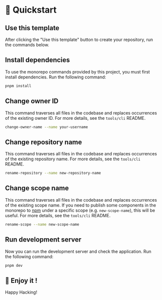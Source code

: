 
# 🚀 Quickstart

## Use this template

After clicking the "Use this template" button to create your repository, run the commands below.

## Install dependencies

To use the monorepo commands provided by this project, you must first install dependencies. Run the following command:

```bash
pnpm install
```

## Change owner ID

This command traverses all files in the codebase and replaces occurrences of the existing owner ID.
For more details, see the <LocalizedLink href="tools/clis">`tools/cli` README</LocalizedLink>.

```bash
change-owner-name --name your-username
```

## Change repository name

This command traverses all files in the codebase and replaces occurrences of the existing repository name.
For more details, see the <LocalizedLink href="tools/clis">`tools/cli` README</LocalizedLink>.

```bash
rename-repository --name new-repository-name
```

## Change scope name

This command traverses all files in the codebase and replaces occurrences of the existing scope name.
If you need to publish some components in the monorepo to [npm](https://www.npmjs.com/) under a specific scope (e.g. `new-scope-name`), this will be useful.
For more details, see the <LocalizedLink href="tools/clis">`tools/cli` README</LocalizedLink>.

```bash
rename-scope --name new-scope-name
```

## Run development server

Now you can run the development server and check the application. Run the following command:

```bash
pnpm dev
```

## 🎉 Enjoy it !

Happy Hacking!
